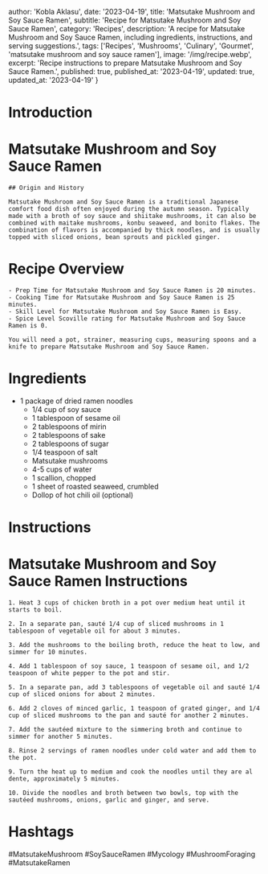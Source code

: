 
  author: 'Kobla Aklasu',
  date: '2023-04-19',
  title: 'Matsutake Mushroom and Soy Sauce Ramen',
  subtitle: 'Recipe for Matsutake Mushroom and Soy Sauce Ramen',
  category: 'Recipes',
  description: 'A recipe for Matsutake Mushroom and Soy Sauce Ramen, including ingredients, instructions, and serving suggestions.',
  tags: ['Recipes', 'Mushrooms', 'Culinary', 'Gourmet', 'matsutake mushroom and soy sauce ramen'],
  image: '/img/recipe.webp',
  excerpt: 'Recipe instructions to prepare Matsutake Mushroom and Soy Sauce Ramen.',
  published: true,
  published_at: '2023-04-19',
  updated: true,
  updated_at: '2023-04-19'
}


  # Introduction

# Matsutake Mushroom and Soy Sauce Ramen
    
    ## Origin and History
    
    Matsutake Mushroom and Soy Sauce Ramen is a traditional Japanese comfort food dish often enjoyed during the autumn season. Typically made with a broth of soy sauce and shiitake mushrooms, it can also be combined with maitake mushrooms, konbu seaweed, and bonito flakes. The combination of flavors is accompanied by thick noodles, and is usually topped with sliced onions, bean sprouts and pickled ginger.

# Recipe Overview

    - Prep Time for Matsutake Mushroom and Soy Sauce Ramen is 20 minutes.
    - Cooking Time for Matsutake Mushroom and Soy Sauce Ramen is 25 minutes.
    - Skill Level for Matsutake Mushroom and Soy Sauce Ramen is Easy.
    - Spice Level Scoville rating for Matsutake Mushroom and Soy Sauce Ramen is 0.
    
    You will need a pot, strainer, measuring cups, measuring spoons and a knife to prepare Matsutake Mushroom and Soy Sauce Ramen.

# Ingredients

- 1 package of dried ramen noodles 
    - 1/4 cup of soy sauce 
    - 1 tablespoon of sesame oil 
    - 2 tablespoons of mirin 
    - 2 tablespoons of sake 
    - 2 tablespoons of sugar 
    - 1/4 teaspoon of salt 
    - Matsutake mushrooms 
    - 4-5 cups of water 
    - 1 scallion, chopped 
    - 1 sheet of roasted seaweed, crumbled 
    - Dollop of hot chili oil (optional)

# Instructions

# Matsutake Mushroom and Soy Sauce Ramen Instructions
    
    1. Heat 3 cups of chicken broth in a pot over medium heat until it starts to boil.
    
    2. In a separate pan, sauté 1/4 cup of sliced mushrooms in 1 tablespoon of vegetable oil for about 3 minutes.
    
    3. Add the mushrooms to the boiling broth, reduce the heat to low, and simmer for 10 minutes.
    
    4. Add 1 tablespoon of soy sauce, 1 teaspoon of sesame oil, and 1/2 teaspoon of white pepper to the pot and stir.
    
    5. In a separate pan, add 3 tablespoons of vegetable oil and sauté 1/4 cup of sliced onions for about 2 minutes.
    
    6. Add 2 cloves of minced garlic, 1 teaspoon of grated ginger, and 1/4 cup of sliced mushrooms to the pan and sauté for another 2 minutes.
    
    7. Add the sautéed mixture to the simmering broth and continue to simmer for another 5 minutes.
    
    8. Rinse 2 servings of ramen noodles under cold water and add them to the pot.
    
    9. Turn the heat up to medium and cook the noodles until they are al dente, approximately 5 minutes.
    
    10. Divide the noodles and broth between two bowls, top with the sautéed mushrooms, onions, garlic and ginger, and serve.

# Hashtags

#MatsutakeMushroom  #SoySauceRamen #Mycology #MushroomForaging #MatsutakeRamen



